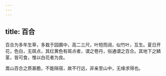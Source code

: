 ```yaml
---
---
---
```

title: 百合
---



百合为多年生草，多栽于园圃中，高二三尺，叶短而阔，似竹叶，互生。夏日开花，色白，无斑点，其红黄色有斑点者，谓之卷丹，俗通谓之百合。其地下之鳞茎，皆可食，惟以白花者为良。

嵩山百合之质甚脆，不能隔宿，故不行远，非亲至山中，无缘求得也。